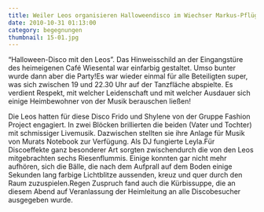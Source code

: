```yaml
---
title: Weiler Leos organisieren Halloweendisco im Wiechser Markus-Pflüger-Heim
date: 2010-10-31 01:13:00
category: begegnungen
thumbnail: 15-01.jpg
---
```


“Halloween-Disco mit den Leos”. Das Hinweisschild an der Eingangstüre des heimeigenen Café Wiesental war einfarbig gestaltet. Umso bunter wurde dann aber die Party!Es war wieder einmal für alle Beteiligten super, was sich zwischen 19 und 22.30 Uhr auf der Tanzfläche abspielte. Es verdient Respekt, mit welcher Leidenschaft und mit welcher Ausdauer sich einige Heimbewohner von der Musik berauschen ließen!

Die Leos hatten für diese Disco Frido und Shylene von der Gruppe Fashion Project engagiert. In zwei Blöcken brillierten die beiden (Vater und Tochter) mit schmissiger Livemusik. Dazwischen stellten sie ihre Anlage für Musik von Murats Notebook zur Verfügung. Als DJ fungierte Leyla.Für Discoeffekte ganz besonderer Art sorgten zwischendurch die von den Leos mitgebrachten sechs Riesenflummis. Einige konnten gar nicht mehr aufhören, sich die Bälle, die nach dem Aufprall auf dem Boden einige Sekunden lang farbige Lichtblitze aussenden, kreuz und quer durch den Raum zuzuspielen.Regen Zuspruch fand auch die Kürbissuppe, die an diesem Abend auf Veranlassung der Heimleitung an alle Discobesucher ausgegeben wurde.
